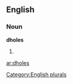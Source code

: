 ==English==

===Noun===
'''dholes'''

# {{plural of|[[dhole]]}}

[[Category:English plurals]]

[[ar:dholes]]